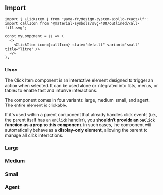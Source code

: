 
<Meta of={ClickItemStories} name="ClickItem" />

## Import

```tsx
import { ClickItem } from "@axa-fr/design-system-apollo-react/lf";
import callIcon from "@material-symbols/svg-400/outlined/call-fill.svg";

const MyComponent = () => (
  <>
    <ClickItem icon={callIcon} state="default" variant="small" title="Titre" />
  </>
);
```

### Uses

The Click Item component is an interactive element designed to trigger an action when selected. It can be used alone or integrated into lists, menus, or tables to enable fast and intuitive interactions.

The component comes in four variants: large, medium, small, and agent. The entire element is clickable.

If it's used within a parent component that already handles click events (i.e., the parent itself has an `onClick` handler), you **shouldn't provide an `onClick` function as a prop to this component**.
In such cases, the component will automatically behave as a **display-only element**, allowing the parent to manage all click interactions.

### Large

<Canvas of={ClickItemStories.ClickItemLargeStory} />

<Controls of={ClickItemStories.ClickItemLargeStory} />

### Medium

<Canvas of={ClickItemStories.ClickItemMediumStory} />

<Controls of={ClickItemStories.ClickItemMediumStory} />

### Small

<Canvas of={ClickItemStories.ClickItemSmallStory} />

<Controls of={ClickItemStories.ClickItemSmallStory} />

### Agent

<Canvas of={ClickItemStories.ClickItemAgentStory} />

<Controls of={ClickItemStories.ClickItemAgentStory} />

